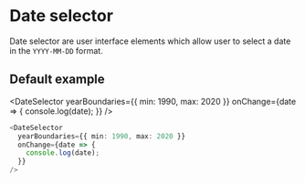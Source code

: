 
<Meta title="Components/Date selector" component={DateSelector} />

# Date selector

Date selector are user interface elements which allow user to select a date in the `YYYY-MM-DD` format.

## Default example

<DateSelector
  yearBoundaries={{ min: 1990, max: 2020 }}
  onChange={date => {
    console.log(date);
  }}
/>

```typescript
<DateSelector
  yearBoundaries={{ min: 1990, max: 2020 }}
  onChange={date => {
    console.log(date);
  }}
/>
```
